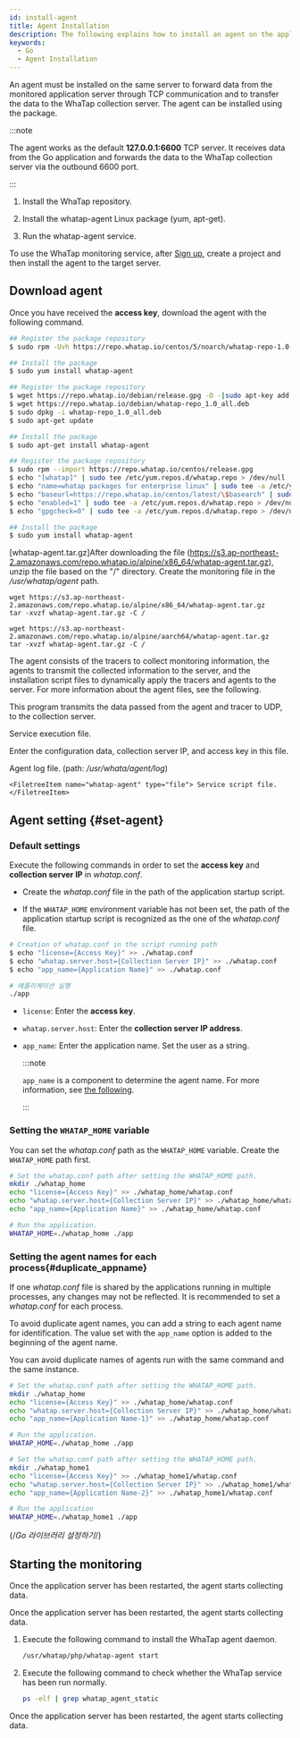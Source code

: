 ```yaml
---
id: install-agent
title: Agent Installation
description: The following explains how to install an agent on the application server in the Go environment.
keywords:
  - Go
  - Agent Installation
---
```


An agent must be installed on the same server to forward data from the monitored application server through TCP communication and to transfer the data to the WhaTap collection server. The agent can be installed using the package.

:::note

The agent works as the default **127.0.0.1:6600** TCP server. It receives data from the Go application and forwards the data to the WhaTap collection server via the outbound 6600 port.

:::

1. Install the WhaTap repository.

2. Install the whatap-agent Linux package (yum, apt-get).

3. Run the whatap-agent service.

<ImgLang img="golang_system.png" desc="Go Monitoring" />

To use the WhaTap monitoring service, after [Sign up](https://www.whatap.io/en/signup/), create a project and then install the agent to the target server.


<Createprojectv2 />


<Accesskeyv2 />

## Download agent

Once you have received the **access key**, download the agent with the following command.

<Tabs groupId="golang">
<TabItem value="rc" label="Red Hat/CentOS">

```bash title='SH'
## Register the package repository
$ sudo rpm -Uvh https://repo.whatap.io/centos/5/noarch/whatap-repo-1.0-1.noarch.rpm

## Install the package
$ sudo yum install whatap-agent
```

</TabItem>
<TabItem value="du" label="Debian/Ubuntu">

```bash title='SH'
## Register the package repository
$ wget https://repo.whatap.io/debian/release.gpg -O -|sudo apt-key add -
$ wget https://repo.whatap.io/debian/whatap-repo_1.0_all.deb
$ sudo dpkg -i whatap-repo_1.0_all.deb
$ sudo apt-get update

## Install the package
$ sudo apt-get install whatap-agent
```

</TabItem>
<TabItem value="al" label="Amazon Linux">

```bash title='SH'
## Register the package repository
$ sudo rpm --import https://repo.whatap.io/centos/release.gpg
$ echo "[whatap]" | sudo tee /etc/yum.repos.d/whatap.repo > /dev/null
$ echo "name=whatap packages for enterprise linux" | sudo tee -a /etc/yum.repos.d/whatap.repo > /dev/null
$ echo "baseurl=https://repo.whatap.io/centos/latest/\$basearch" | sudo tee -a /etc/yum.repos.d/whatap.repo > /dev/null
$ echo "enabled=1" | sudo tee -a /etc/yum.repos.d/whatap.repo > /dev/null
$ echo "gpgcheck=0" | sudo tee -a /etc/yum.repos.d/whatap.repo > /dev/null

## Install the package
$ sudo yum install whatap-agent
```

</TabItem>
<TabItem value="apl" label="Alpine Linux">

[whatap-agent.tar.gz]After downloading the file (https://s3.ap-northeast-2.amazonaws.com/repo.whatap.io/alpine/x86_64/whatap-agent.tar.gz), unzip the file based on the "/" directory. Create the monitoring file in the _/usr/whatap/agent_ path.

<Tabs>

<TabItem value="x64" label="x64" default>

```docker title='x64'
wget https://s3.ap-northeast-2.amazonaws.com/repo.whatap.io/alpine/x86_64/whatap-agent.tar.gz
tar -xvzf whatap-agent.tar.gz -C /
```

</TabItem>

<TabItem value="aarch64" label="AArch64" default>

```docker title='AArch64'
wget https://s3.ap-northeast-2.amazonaws.com/repo.whatap.io/alpine/aarch64/whatap-agent.tar.gz
tar -xvzf whatap-agent.tar.gz -C /
```

</TabItem>

</Tabs>

</TabItem>

</Tabs>

The agent consists of the tracers to collect monitoring information, the agents to transmit the collected information to the server, and the installation script files to dynamically apply the tracers and agents to the server. For more information about the agent files, see the following.

<Filetree name="whatap">

<FiletreeItem name="whatap-agent" type="file">This program transmits the data passed from the agent and tracer to UDP, to the collection server.</FiletreeItem>

<FiletreeItem name="whatap_agent" type="file">Service execution file.</FiletreeItem>
  
  <FiletreeItem name="whatap.conf" type="file"> Enter the configuration data, collection server IP, and access key in this file.</FiletreeItem>

<FiletreeItem name="whatap-boot-yyyymmdd.log" type="file">Agent log file. (path: */usr/whata/agent/log*)</FiletreeItem>

<FiletreeItem name="/etc/init.d" type="folder">
  
    <FiletreeItem name="whatap-agent" type="file"> Service script file.</FiletreeItem>
  
  </FiletreeItem>

</Filetree>

## Agent setting {#set-agent}

### Default settings

Execute the following commands in order to set the **access key** and **collection server IP** in _whatap.conf_.

- Create the _whatap.conf_ file in the path of the application startup script. 

- If the `WHATAP_HOME` environment variable has not been set, the path of the application startup script is recognized as the one of the _whatap.conf_ file.

```bash title='SH'
# Creation of whatap.conf in the script running path
$ echo "license={Access Key}" >> ./whatap.conf
$ echo "whatap.server.host={Collection Server IP}" >> ./whatap.conf
$ echo "app_name={Application Name}" >> ./whatap.conf

# 애플리케이션 실행
./app
```

- `license`: Enter the **access key**.

- `whatap.server.host`: Enter the **collection server IP address**.

- `app_name`: Enter the application name. Set the user as a string.

  :::note

  `app_name` is a component to determine the agent name. For more information, see [the following](agent-name).

  :::

### Setting the `WHATAP_HOME` variable

You can set the _whatap.conf_ path as the `WHATAP_HOME` variable. Create the `WHATAP_HOME` path first.

```bash
# Set the whatap.conf path after setting the WHATAP_HOME path.
mkdir ./whatap_home
echo "license={Access Key}" >> ./whatap_home/whatap.conf
echo "whatap.server.host={Collection Server IP}" >> ./whatap_home/whatap.conf
echo "app_name={Application Name}" >> ./whatap_home/whatap.conf

# Run the application.
WHATAP_HOME=./whatap_home ./app
```

### Setting the agent names for each process{#duplicate_appname}

If one _whatap.conf_ file is shared by the applications running in multiple processes, any changes may not be reflected. It is recommended to set a _whatap.conf_ for each process.

To avoid duplicate agent names, you can add a string to each agent name for identification. The value set with the `app_name` option is added to the beginning of the agent name.

You can avoid duplicate names of agents run with the same command and the same instance. 

```bash
# Set the whatap.conf path after setting the WHATAP_HOME path.
mkdir ./whatap_home
echo "license={Access Key}" >> ./whatap_home/whatap.conf
echo "whatap.server.host={Collection Server IP}" >> ./whatap_home/whatap.conf
echo "app_name={Application Name-1}" >> ./whatap_home/whatap.conf

# Run the application.
WHATAP_HOME=./whatap_home ./app 

# Set the whatap.conf path after setting the WHATAP_HOME path.
mkdir ./whatap_home1
echo "license={Access Key}" >> ./whatap_home1/whatap.conf
echo "whatap.server.host={Collection Server IP}" >> ./whatap_home1/whatap.conf
echo "app_name={Application Name-2}" >> ./whatap_home1/whatap.conf

# Run the application
WHATAP_HOME=./whatap_home1 ./app

```

{/*Go 라이브러리 설정하기*/}

<Godockersettinglibrary />

## Starting the monitoring

<Tabs groupId="golang">
<TabItem value="rc" label="Red Hat/CentOS">

Once the application server has been restarted, the agent starts collecting data.

</TabItem>
<TabItem value="du" label="Debian/Ubuntu">

Once the application server has been restarted, the agent starts collecting data.

</TabItem>
<TabItem value="al" label="Amazon Linux">

1. Execute the following command to install the WhaTap agent daemon.

   ```bash
   /usr/whatap/php/whatap-agent start
   ```

2. Execute the following command to check whether the WhaTap service has been run normally.

   ```bash
   ps -elf | grep whatap_agent_static
   ```

Once the application server has been restarted, the agent starts collecting data.

</TabItem>
</Tabs>
